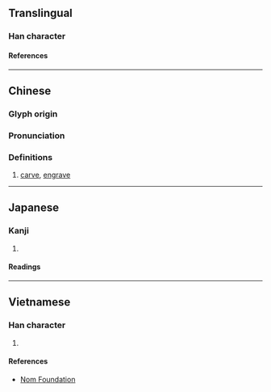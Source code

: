 {{character info/new}}
==Translingual==

===Han character===
{{Han char|rn=75|rad=木|as=06|sn=10|four=57904|canj=QHD|ids=⿱[[㓞]][[木]]}}

====References====
{{Han ref|kx=0522.010|dkj=14691|dj=0910.100|hdz=21199.110|uh=6814}}

----

==Chinese==
{{zh-forms}}

===Glyph origin===
{{Han etym}}

===Pronunciation===
{{zh-pron
|m=qì
|c=kai3
|mc=y
|oc=y
|ma=
|cat=v
}}

===Definitions===
{{zh-hanzi}}

# [[carve]], [[engrave]]

----

==Japanese==

===Kanji===
{{ja-kanji|grade=|rs=木06}}

# {{defn|lang=ja|sort=木06}}

====Readings====
{{ja-readings
|on=けい, けつ, けち
|kun=きざむ
}}

----

==Vietnamese==

===Han character===
{{vi-readings|rs=木06|reading=[[khé]], [[khẻ]], [[khẽ]], [[khế]], [[khít]]}}

# {{defn|lang=vi|sort=木06}}

====References====
* [http://nomfoundation.org/common/nom_details.php?codepoint=6814 Nom Foundation]